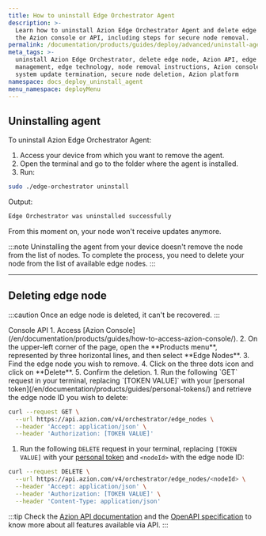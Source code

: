 ```yaml
---
title: How to uninstall Edge Orchestrator Agent
description: >-
  Learn how to uninstall Azion Edge Orchestrator Agent and delete edge nodes via
  the Azion console or API, including steps for secure node removal.
permalink: /documentation/products/guides/deploy/advanced/uninstall-agent/
meta_tags: >-
  uninstall Azion Edge Orchestrator, delete edge node, Azion API, edge node
  management, edge technology, node removal instructions, Azion console guide,
  system update termination, secure node deletion, Azion platform
namespace: docs_deploy_uninstall_agent
menu_namespace: deployMenu
---
```




## Uninstalling agent 

To uninstall Azion Edge Orchestrator Agent: 

1. Access your device from which you want to remove the agent. 
2. Open the terminal and go to the folder where the agent is installed. 
3. Run: 

```bash
sudo ./edge-orchestrator uninstall 
```

Output: 

```bash 
Edge Orchestrator was uninstalled successfully
```

From this moment on, your node won't receive updates anymore.

:::note 
Uninstalling the agent from your device doesn't remove the node from the list of nodes. To complete the process, you need to delete your node from the list of available edge nodes.
::: 

---

## Deleting edge node

:::caution 
Once an edge node is deleted, it can't be recovered.
:::

<Tabs client:visible>
    <Fragment slot="tab.console">Console</Fragment>
    <Fragment slot="tab.api">API</Fragment>

<Fragment slot="panel.console">
1. Access [Azion Console](/en/documentation/products/guides/how-to-access-azion-console/).
2. On the upper-left corner of the page, open the **Products menu**, represented by three horizontal lines, and then select **Edge Nodes**.
3. Find the edge node you wish to remove.
4. Click on the three dots icon and click on **Delete**. 
5. Confirm the deletion.
</Fragment>

<Fragment slot="panel.api">
1. Run the following `GET` request in your terminal, replacing `[TOKEN VALUE]` with your [personal token](/en/documentation/products/guides/personal-tokens/) and retrieve the edge node ID you wish to delete:

```bash 
curl --request GET \
  --url https://api.azion.com/v4/orchestrator/edge_nodes \
  --header 'Accept: application/json' \
  --header 'Authorization: [TOKEN VALUE]'
```

1. Run the following `DELETE` request in your terminal, replacing `[TOKEN VALUE]` with your [personal token](/en/documentation/products/guides/personal-tokens/) and `<nodeId>` with the edge node ID:

```bash 
curl --request DELETE \
  --url https://api.azion.com/v4/orchestrator/edge_nodes/<nodeId> \
  --header 'Accept: application/json' \
  --header 'Authorization: [TOKEN VALUE]' \
  --header 'Content-Type: application/json'
```

:::tip
Check the [Azion API documentation](https://api.azion.com/) and the [OpenAPI specification](https://github.com/aziontech/azionapi-openapi/) to know more about all features available via API.
:::
</Fragment>

</Tabs>